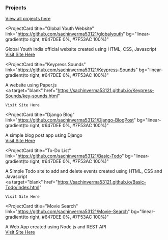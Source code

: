 ### Projects

<a href="https://www.github.com/sachinverma53121" target="blank">
  View all projects here
</a>

<ProjectCard
  title="Global Youth Website"
  link="https://github.com/sachinverma53121/globalyouth"
  bg="linear-gradient(to right, #647DEE 0%, #7F53AC 100%)"
>
  Global Youth India official website created using HTML, CSS, Javascript
  <br />
  <a target="blank" href="https://sachinverma53121.github.io/globalyouth/">
    Visit Site Here
  </a>
</ProjectCard>

<ProjectCard
  title="Keypress Sounds"
  link="https://github.com/sachinverma53121/Keypress-Sounds"
  bg="linear-gradient(to right, #647DEE 0%, #7F53AC 100%)"
>
  A website using Paper.js
  <br />
  <a
    target="blank"
    href="https://sachinverma53121.github.io/Keypress-Sounds/key-sounds.html"
  >
    Visit Site Here
  </a>
</ProjectCard>

<ProjectCard
  title="Django Blog"
  link="https://github.com/sachinverma53121/Django-BlogPost"
  bg="linear-gradient(to right, #647DEE 0%, #7F53AC 100%)"
>
  A simple blog post app using Django
  <br />
  <a target="blank" href="https://sachu-blog.herokuapp.com/">
    Visit Site Here
  </a>
</ProjectCard>

<ProjectCard
  title="To-Do List"
  link="https://github.com/sachinverma53121/Basic-Todo"
  bg="linear-gradient(to right, #647DEE 0%, #7F53AC 100%)"
>
  A Simple Todo site to add and delete events created using HTML, CSS and
  Javascript
  <br />
  <a
    target="blank"
    href="https://sachinverma53121.github.io/Basic-Todo/index.html"
  >
    Visit Site Here
  </a>
</ProjectCard>

<ProjectCard
  title="Movie Search"
  link="https://github.com/sachinverma53121/Movie-Search"
  bg="linear-gradient(to right, #647DEE 0%, #7F53AC 100%)"
>
  A Web App created using Node.js and REST API
  <br />
  <a target="blank" href="https://sachu-movie-api.herokuapp.com/">
    Visit Site Here
  </a>
</ProjectCard>
